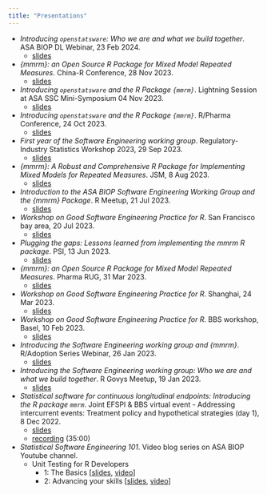 ```yaml
---
title: "Presentations"
---
```

-   *Introducing `openstatsware`: Who we are and what we build together*. ASA BIOP DL Webinar, 23 Feb 2024.
    -   [slides](slides/asa-biop-webinar-feb2024-quarto.html)
-   *{mmrm}: an Open Source R Package for Mixed Model Repeated Measures*. China-R Conference, 28 Nov 2023.
    -   [slides](slides/china-R-mmrm-nov2023.html)
-   *Introducing `openstatsware` and the R Package `{mmrm}`*. Lightning Session at ASA SSC Mini-Symposium  04 Nov 2023.
    -   [slides](slides/asa-ssc-mmrm-nov2023.html)
-   *Introducing `openstatsware` and the R Package `{mmrm}`*. R/Pharma Conference, 24 Oct 2023.
    -   [slides](slides/rpharma-wg-mmrm-oct2023-quarto.html)
-   *First year of the Software Engineering working group*. Regulatory-Industry Statistics Workshop 2023, 29 Sep 2023.
    -   [slides](slides/risw-first-year-wg-sep2023-quarto.html)
-   *{mmrm}: A Robust and Comprehensive R Package for Implementing Mixed Models for Repeated Measures*. JSM, 8 Aug 2023.
    -   [slides](slides/jsm-aug2023.html)
-   *Introduction to the ASA BIOP Software Engineering Working Group and the {mmrm} Package*. R Meetup, 21 Jul 2023.
    -   [slides](slides/r-meetup-july2023.html)
-   *Workshop on Good Software Engineering Practice for R*. San Francisco bay area, 20 Jul 2023.
    -   [slides](https://openpharma.github.io/workshop-r-swe-sf/listing.html)
-   *Plugging the gaps: Lessons learned from implementing the mmrm R package*. PSI, 13 Jun 2023.
    -   [slides](slides/2023-psi-aims-london.html)
-   *{mmrm}: an Open Source R Package for Mixed Model Repeated Measures*. Pharma RUG, 31 Mar 2023.
    -   [slides](slides/pharma-rug-mmrm-mar2023.html)
-   *Workshop on Good Software Engineering Practice for R*. Shanghai, 24 Mar 2023.
    -   [slides](https://openpharma.github.io/workshop-r-swe/listing.html)
-   *Workshop on Good Software Engineering Practice for R*. BBS workshop, Basel, 10 Feb 2023.
    -   [slides](https://kkmann.github.io/workshop-r-swe/listing.html)
-   *Introducing the Software Engineering working group and {mmrm}*. R/Adoption Series Webinar, 26 Jan 2023.
    -   [slides](slides/r-adoption-jan2023.html)
-   *Introducing the Software Engineering working group: Who we are and what we build together*. R Govys Meetup, 19 Jan 2023.
    -   [slides](slides/r-govys-jan2023.html)
-   *Statistical software for continuous longitudinal endpoints: Introducing the R package `mmrm`*. Joint EFSPI & BBS virtual event - Addressing intercurrent events: Treatment policy and hypothetical strategies (day 1), 8 Dec 2022.
    -   [slides](slides/bbs-efspi-mmrm-dec2022.html)
    -   [recording](https://streamingmedia.roche.com/media/t/1_toj7v6bn) (35:00)
-   *Statistical Software Engineering 101*. Video blog series on ASA BIOP Youtube channel.
    -   Unit Testing for R Developers
        -   1: The Basics \[[slides](slides/unit_testing_basic.html), [video](https://www.youtube.com/watch?v=mfLXiP4A9CA)\]
        -   2: Advancing your skills \[[slides](slides/unit_testing_advanced.html), [video](https://www.youtube.com/watch?v=n44Lfyt-Rio)\]
